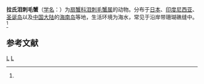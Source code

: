{{Speciesbox
| taxon = Dacryopiliumnus rathbunae
| binomial_authority = (Balss, 1932)<ref name='id11827'>{{cite web| url =http://www.bioinfo.cn/db05/BjdwSpecies.php?action=view&id=11827| title =拉氏泪刺毛蟹| work =《中国动物物种编目数据库》| publisher =中国科学院微生物研究所| author =中国科学院动物研究所| accessdate =2009-04-28| deadurl =yes| archiveurl =https://web.archive.org/web/20160305021613/http://www.bioinfo.cn/db05/BjdwSpecies.php?action=view&id=11827| archivedate =2016-03-05}}</ref>
}}

'''拉氏泪刺毛蟹'''（[[学名|学名]]：{{lang|la|''Dacryopiliumnus rathbunae''}}）为[[扇蟹科|扇蟹科]][[泪刺毛蟹属|泪刺毛蟹属]]的动物。分布于[[日本|日本]]、[[印度尼西亚|印度尼西亚]]、[[圣诞岛|圣诞岛]]以及[[中国大陆|中国大陆]]的[[海南岛|海南岛]]等地，生活环境为海水，常见于沿岸带珊瑚礁缝中。<ref name='id11827'/>

== 参考文献 ==
{{reflist}}

{{螃蟹小作品}}

{{taxonbar}}
[[Category:_1932年描述的动物|L]]
[[Category:泪刺毛蟹属|L]]